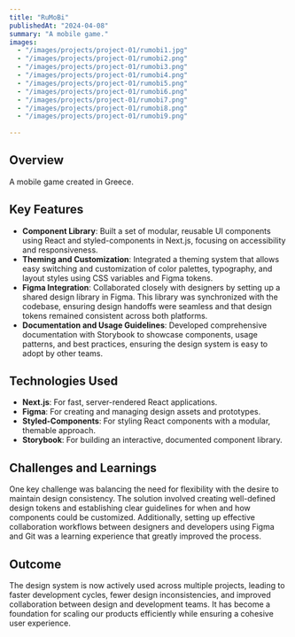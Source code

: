 ```yaml
---
title: "RuMoBi"
publishedAt: "2024-04-08"
summary: "A mobile game."
images:
  - "/images/projects/project-01/rumobi1.jpg"
  - "/images/projects/project-01/rumobi2.png"
  - "/images/projects/project-01/rumobi3.png"
  - "/images/projects/project-01/rumobi4.png"
  - "/images/projects/project-01/rumobi5.png"
  - "/images/projects/project-01/rumobi6.png"
  - "/images/projects/project-01/rumobi7.png"
  - "/images/projects/project-01/rumobi8.png"
  - "/images/projects/project-01/rumobi9.png"
  
---
```

## Overview

A mobile game created in Greece.

## Key Features

- **Component Library**: Built a set of modular, reusable UI components using React and styled-components in Next.js, focusing on accessibility and responsiveness.
- **Theming and Customization**: Integrated a theming system that allows easy switching and customization of color palettes, typography, and layout styles using CSS variables and Figma tokens.
- **Figma Integration**: Collaborated closely with designers by setting up a shared design library in Figma. This library was synchronized with the codebase, ensuring design handoffs were seamless and that design tokens remained consistent across both platforms.
- **Documentation and Usage Guidelines**: Developed comprehensive documentation with Storybook to showcase components, usage patterns, and best practices, ensuring the design system is easy to adopt by other teams.

## Technologies Used

- **Next.js**: For fast, server-rendered React applications.
- **Figma**: For creating and managing design assets and prototypes.
- **Styled-Components**: For styling React components with a modular, themable approach.
- **Storybook**: For building an interactive, documented component library.

## Challenges and Learnings

One key challenge was balancing the need for flexibility with the desire to maintain design consistency. The solution involved creating well-defined design tokens and establishing clear guidelines for when and how components could be customized. Additionally, setting up effective collaboration workflows between designers and developers using Figma and Git was a learning experience that greatly improved the process.

## Outcome

The design system is now actively used across multiple projects, leading to faster development cycles, fewer design inconsistencies, and improved collaboration between design and development teams. It has become a foundation for scaling our products efficiently while ensuring a cohesive user experience.